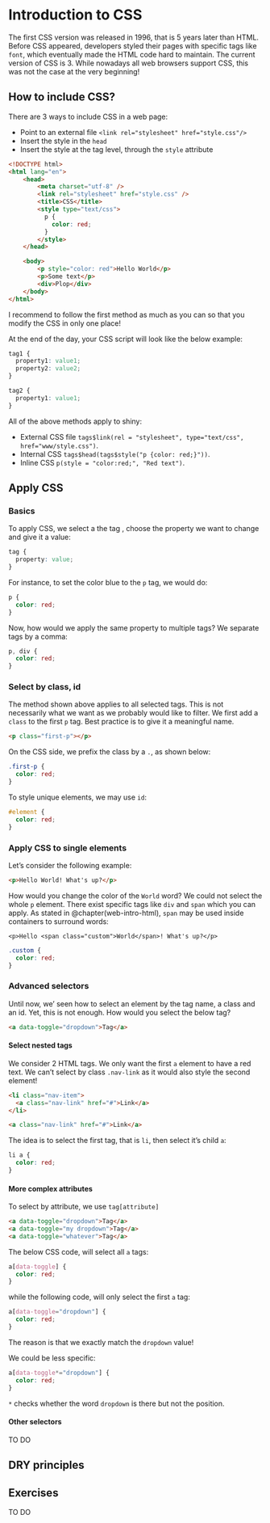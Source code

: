 # Introduction to CSS {#beautify-css}
The first CSS version was released in 1996, that is 5 years later than HTML. Before CSS appeared, developers styled their pages with specific tags like `font`, which eventually made the HTML code hard to maintain. The current version of CSS is 3. While nowadays all web browsers support CSS, this was not the case at the very beginning! 

## How to include CSS?

There are 3 ways to include CSS in a web page:

  - Point to an external file `<link rel="stylesheet" href="style.css"/>`
  - Insert the style in the `head`
  - Insert the style at the tag level, through the `style` attribute

```html
<!DOCTYPE html>
<html lang="en">
    <head>
        <meta charset="utf-8" />
        <link rel="stylesheet" href="style.css" />
        <title>CSS</title>
        <style type="text/css">
          p {
            color: red;  
          }
        </style>
    </head>

    <body>
        <p style="color: red">Hello World</p>
        <p>Some text</p>
        <div>Plop</div>
    </body>
</html>
```

I recommend to follow the first method as much as you can so that you modify the CSS in only one place!

At the end of the day, your CSS script will look like the below example:

```css
tag1 {
  property1: value1;
  property2: value2;
}

tag2 {
  property1: value1;
}
```

All of the above methods apply to shiny:

  - External CSS file `tags$link(rel = "stylesheet", type="text/css", href="www/style.css")`.
  - Internal CSS `tags$head(tags$style("p {color: red;}"))`.
  - Inline CSS `p(style = "color:red;", "Red text")`.

## Apply CSS

### Basics
To apply CSS, we select a the tag , choose the property we want to change and give it a value:

```css
tag {
  property: value;
}
```

For instance, to set the color blue to the `p` tag, we would do:

```css
p {
  color: red;  
}
```

Now, how would we apply the same property to multiple tags? We separate tags by a comma:

```css
p, div {
  color: red;  
}
```

### Select by class, id
The method shown above applies to all selected tags. This is not necessarily what we want as we probably would like to filter. We first add a `class` to the first `p` tag. Best practice is to give it a meaningful name. 

```html
<p class="first-p"></p>
```

On the CSS side, we prefix the class by a `.`, as shown below:

```css
.first-p {
  color: red;  
}
```

To style unique elements, we may use `id`:

```css
#element {
  color: red;
}
```

### Apply CSS to single elements
Let's consider the following example:

```html
<p>Hello World! What's up?</p>
```

How would you change the color of the `World` word? We could not select the whole `p` element.
There exist specific tags like `div` and `span` which you can apply. As stated in \@chapter(web-intro-html), `span` may be used inside containers to surround words:

```
<p>Hello <span class="custom">World</span>! What's up?</p>
```

```css
.custom {
  color: red;
}
```

### Advanced selectors
Until now, we' seen how to select an element by the tag name, a class and an id. Yet, this is not enough. How would you select the below tag?

```html
<a data-toggle="dropdown">Tag</a>
```

#### Select nested tags
We consider 2 HTML tags. We only want the first `a` element to have a red text. 
We can't select by class `.nav-link` as it would also style the second element!
```html
<li class="nav-item">
  <a class="nav-link" href="#">Link</a>
</li>

<a class="nav-link" href="#">Link</a>
```

The idea is to select the first tag, that is `li`, then select it's child `a`:

```css
li a {
  color: red;
}
```

#### More complex attributes
To select by attribute, we use `tag[attribute]`
```html
<a data-toggle="dropdown">Tag</a>
<a data-toggle="my dropdown">Tag</a>
<a data-toggle="whatever">Tag</a>
```

The below CSS code, will select all `a` tags:

```css
a[data-toggle] {
  color: red;
}
```

while the following code, will only select the first `a` tag:


```css
a[data-toggle="dropdown"] {
  color: red;
}
```

The reason is that we exactly match the `dropdown` value!

We could be less specific: 

```css
a[data-toggle*="dropdown"] {
  color: red;
}
```

`*` checks whether the word `dropdown` is there but not the position.


#### Other selectors
TO DO

## DRY principles

## Exercises
TO DO